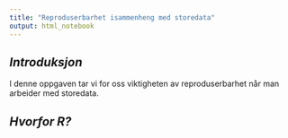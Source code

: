 ```yaml
---
title: "Reproduserbarhet isammenheng med storedata"
output: html_notebook
---
```


## *Introduksjon*

I denne oppgaven tar vi for oss viktigheten av reproduserbarhet når man arbeider med storedata.


## *Hvorfor R?*


